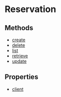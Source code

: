 
# Reservation

## Methods

- [create](../../Reservation/methods/js_sdk.admin.Reservation.create/page.mdx)
- [delete](../../Reservation/methods/js_sdk.admin.Reservation.delete/page.mdx)
- [list](../../Reservation/methods/js_sdk.admin.Reservation.list/page.mdx)
- [retrieve](../../Reservation/methods/js_sdk.admin.Reservation.retrieve/page.mdx)
- [update](../../Reservation/methods/js_sdk.admin.Reservation.update/page.mdx)

## Properties

- [client](../../Reservation/properties/js_sdk.admin.Reservation.client/page.mdx)
